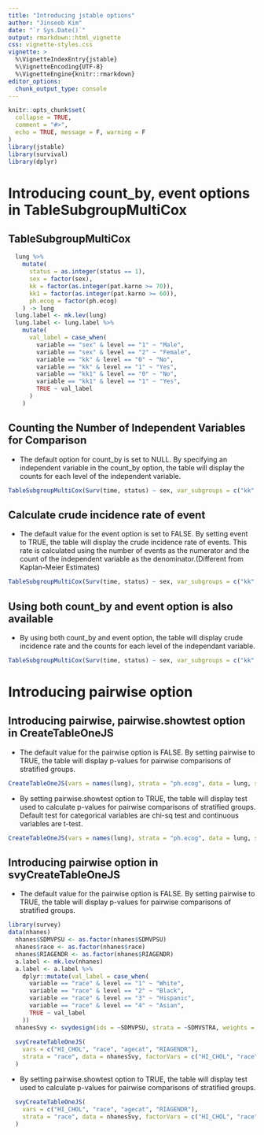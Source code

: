 ```yaml
---
title: "Introducing jstable options"
author: "Jinseob Kim"
date: "`r Sys.Date()`"
output: rmarkdown::html_vignette
css: vignette-styles.css
vignette: >
  %\VignetteIndexEntry{jstable}
  %\VignetteEncoding{UTF-8}
  %\VignetteEngine{knitr::rmarkdown}
editor_options: 
  chunk_output_type: console
---
```


```r
knitr::opts_chunk$set(
  collapse = TRUE,
  comment = "#>",
  echo = TRUE, message = F, warning = F
)
library(jstable)
library(survival)
library(dplyr)
```

# Introducing count_by, event options in TableSubgroupMultiCox

## TableSubgroupMultiCox
 
```r
  lung %>%
    mutate(
      status = as.integer(status == 1),
      sex = factor(sex),
      kk = factor(as.integer(pat.karno >= 70)),
      kk1 = factor(as.integer(pat.karno >= 60)),
      ph.ecog = factor(ph.ecog)
    ) -> lung
  lung.label <- mk.lev(lung)
  lung.label <- lung.label %>%
    mutate(
      val_label = case_when(
        variable == "sex" & level == "1" ~ "Male",
        variable == "sex" & level == "2" ~ "Female",
        variable == "kk" & level == "0" ~ "No",
        variable == "kk" & level == "1" ~ "Yes",
        variable == "kk1" & level == "0" ~ "No",
        variable == "kk1" & level == "1" ~ "Yes",
        TRUE ~ val_label
      )
    )
```

## Counting the Number of Independent Variables for Comparison
- The default option for count_by is set to NULL. By specifying an independent variable in the count_by option, the table will display the counts for each level of the independent variable.
```r
TableSubgroupMultiCox(Surv(time, status) ~ sex, var_subgroups = c("kk", "kk1"), data = lung, time_eventrate = 100, line = TRUE, cluster = "inst", strata = "inst", weights = "age", event = FALSE, count_by = "sex", labeldata = lung.label)
```

## Calculate crude incidence rate of event
- The default value for the event option is set to FALSE. By setting event to TRUE, the table will display the crude incidence rate of events. This rate is calculated using the number of events as the numerator and the count of the independent variable as the denominator.(Different from Kaplan-Meier Estimates)
```r
TableSubgroupMultiCox(Surv(time, status) ~ sex, var_subgroups = c("kk", "kk1"), data = lung, time_eventrate = 100, line = TRUE, cluster = "inst", strata = "inst", weights = "age", event = TRUE, count_by = "sex",   labeldata = lung.label)
```

## Using both count_by and event option is also available
- By using both count_by and event option, the table will display crude incidence rate and the counts for each level of the independant variable. 
```r
TableSubgroupMultiCox(Surv(time, status) ~ sex, var_subgroups = c("kk", "kk1"), data = lung, time_eventrate = 100, line = TRUE, cluster = "inst", strata = "inst", weights = "age", event = TRUE, count_by = NULL,  labeldata = lung.label)
```
# Introducing pairwise option 

## Introducing pairwise, pairwise.showtest option in CreateTableOneJS
- The default value for the pairwise option is FALSE. By setting pairwise to TRUE, the table will display p-values for pairwise comparisons of stratified groups.
```r
CreateTableOneJS(vars = names(lung), strata = "ph.ecog", data = lung, showAllLevels = F, labeldata = lung.label, Labels = T, pairwise = T)
```
- By setting pairwise.showtest option to TRUE, the table will display test used to calculate p-values for pairwise comparisons of stratified groups. Default test for categorical variables are chi-sq test and continuous variables are t-test.
```r
CreateTableOneJS(vars = names(lung), strata = "ph.ecog", data = lung, showAllLevels = F, labeldata = lung.label, Labels = T, pairwise = T, pairwise.showtest =  T)
```

## Introducing pairwise option in svyCreateTableOneJS
- The default value for the pairwise option is FALSE. By setting pairwise to TRUE, the table will display p-values for pairwise comparisons of stratified groups. 
```r
library(survey)  
data(nhanes)
  nhanes$SDMVPSU <- as.factor(nhanes$SDMVPSU)
  nhanes$race <- as.factor(nhanes$race)
  nhanes$RIAGENDR <- as.factor(nhanes$RIAGENDR)
  a.label <- mk.lev(nhanes)
  a.label <- a.label %>%
    dplyr::mutate(val_label = case_when(
      variable == "race" & level == "1" ~ "White",
      variable == "race" & level == "2" ~ "Black",
      variable == "race" & level == "3" ~ "Hispanic",
      variable == "race" & level == "4" ~ "Asian",
      TRUE ~ val_label
    ))
  nhanesSvy <- svydesign(ids = ~SDMVPSU, strata = ~SDMVSTRA, weights = ~WTMEC2YR, nest = TRUE, data = nhanes)
  
  svyCreateTableOneJS(
    vars = c("HI_CHOL", "race", "agecat", "RIAGENDR"),
    strata = "race", data = nhanesSvy, factorVars = c("HI_CHOL", "race", "RIAGENDR"), labeldata = a.label, Labels = T, pairwise = T
  )
```
- By setting pairwise.showtest option to TRUE, the table will display test used to calculate p-values for pairwise comparisons of stratified groups. 
```r
  svyCreateTableOneJS(
    vars = c("HI_CHOL", "race", "agecat", "RIAGENDR"),
    strata = "race", data = nhanesSvy, factorVars = c("HI_CHOL", "race", "RIAGENDR"), labeldata = a.label, Labels = T, pairwise = T, pairwise.showtest =  T
  )
```